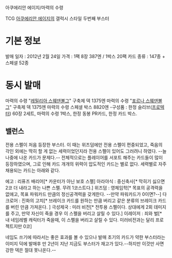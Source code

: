 아쿠에리안 에이지/마력의 수령

TCG [[아쿠에리안 에이지]]의 갤럭시 스타일 두번째 부스터


= 기본 정보 =

발매 일자 : 2012년 2월 24일
가격 : 1팩 8장 387엔 / 1박스 20팩
카드 종류 : 147종 + 스페셜 52종

= 동시 발매 =

마력의 수령 "[[레밀리아 스웨덴볼그]]" 구축제 덱 1375엔
마력의 수령 "[[포르나 스웨덴볼그]]" 구축제 덱 1375엔
마력의 수령 스페셜 박스 8820엔
-구성품 : 한정 슬리브([[프로텍터]]) 60장 2세트, 마력의 수령 1박스, 한정 동봉 PR카드, 한정 카드 박스.

== 밸런스 ==

전용 스펠이 처음 등장한 부스터. 이 때는 위즈덤에만 전용 스펠이 편중되었고, 죽음의 각인 외에는 딱히 할 게 없는 세력이었던지라 전용 스펠이 있어도 그러려니 하였다. --늘 나중에 나온 카드가 문제다.-- 전체적으로는 플레이어를 서포트 해주는 카드들이 많이 등장하였으며, 그로 인해 카드 개개의 위력이 압도적인 카드는 별로 없다. 세력별로 자주 채용되는 카드는 아래와 같다.

에고 : 리퓨즈 배리어[* 카운터가 아닌 보호 스펠]
아라야식 : 중신축사[* 막히기 싫으면 2코 더 내라고 하는 나쁜 스펠. 무려 1코스트다.]
위즈덤 : 영체임학[* 목표의 공격력을 없애고, 목표 파워카드 만큼의 정신공격력을 갖게한다. --만약 파워카드가 0이면?--]
다크로어 : 진화의 고치[* 브레이크 카드를 원하는 만큼 버리고 같은 분류의 브레이크 카드를 버린 만큼 가져온다. ]
극성제국 : 미러 비전[* 전투용 스펠이다. 상대에게 2회 데미지를 주고, 만약 자신이 죽을 경우 이 스펠을 버리고 살릴 수 있다.]
이레이저 : 죄와 벌[* 내 네임레벨 캐릭터가 죽을때, 이 스펠을 버리고 살릴 수 있다. 미러비전과는 달리 프로젝트지만 0코]

네임도 쓰기에 따라서는 좋은 효과를 볼 수 있으나 발매 초기의 카드가 약한 부스터라는 이미지 덕에 발매후 만 2년이 지난 지금도 부스터가 재고가 있다.--하지만 이것만 사면 강한 덱은 절대 못나온다.--
